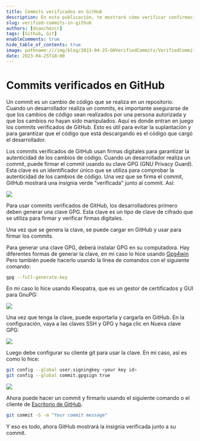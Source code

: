 ```yaml
---
title: Commits verificados en GitHub
description: En esta publicación, te mostraré cómo verificar confirmaciones en GitHub usando claves GPG
slug: verified-commits-in-github
authors: [dsanchezcr]
tags: [Github, Git]
enableComments: true
hide_table_of_contents: true
image: pathname:///img/blog/2023-04-25-GHVerifiedCommits/VerifiedCommits.jpg
date: 2023-04-25T18:00
---
```

# Commits verificados en GitHub

Un commit es un cambio de código que se realiza en un repositorio. Cuando un desarrollador realiza un commits, es importante asegurarse de que los cambios de código sean realizados por una persona autorizada y que los cambios no hayan sido manipulados. Aquí es donde entran en juego los commits verificados de GitHub. Esto es útil para evitar la suplantación y para garantizar que el código que está descargando es el código que cargó el desarrollador.
<!--truncate-->
Los commits verificados de GitHub usan firmas digitales para garantizar la autenticidad de los cambios de código. Cuando un desarrollador realiza un commit, puede firmar el commit usando su clave GPG (GNU Privacy Guard). Esta clave es un identificador único que se utiliza para comprobar la autenticidad de los cambios de código. Una vez que se firma el commit, GitHub mostrará una insignia verde "verificada" junto al commit. Así:

![](pathname:///img/blog/2023-04-25-GHVerifiedCommits/VerifiedCommits.jpg)

Para usar commits verificados de GitHub, los desarrolladores primero deben generar una clave GPG. Esta clave es un tipo de clave de cifrado que se utiliza para firmar y verificar firmas digitales.

Una vez que se genera la clave, se puede cargar en GitHub y usar para firmar los commits.

Para generar una clave GPG, deberá instalar GPG en su computadora. Hay diferentes formas de generar la clave, en mi caso lo hice usando [Gpg4win](https://www.gpg4win.org) Pero también puede hacerlo usando la línea de comandos con el siguiente comando:

```bash
gpg --full-generate-key
```

En mi caso lo hice usando Kleopatra, que es un gestor de certificados y GUI para GnuPG:

![](pathname:///img/blog/2023-04-25-GHVerifiedCommits/Kleopatra.jpg)

Una vez que tenga la clave, puede exportarla y cargarla en GitHub. En la configuración, vaya a las claves SSH y GPG y haga clic en Nueva clave GPG:

![](pathname:///img/blog/2023-04-25-GHVerifiedCommits/GHSettingsGPG.jpg)

Luego debe configurar su cliente git para usar la clave. En mi caso, así es como lo hice:

```bash
git config --global user.signingkey <your key id>
git config --global commit.gpgsign true
```

![](pathname:///img/blog/2023-04-25-GHVerifiedCommits/GitConfig.jpg)

Ahora puede hacer un commit y firmarlo usando el siguiente comando o el cliente de [Escritorio de GitHub](https://desktop.github.com).

```bash
git commit -S -m "Your commit message"
```

Y eso es todo, ahora GitHub mostrará la insignia verificada junto a su commit.